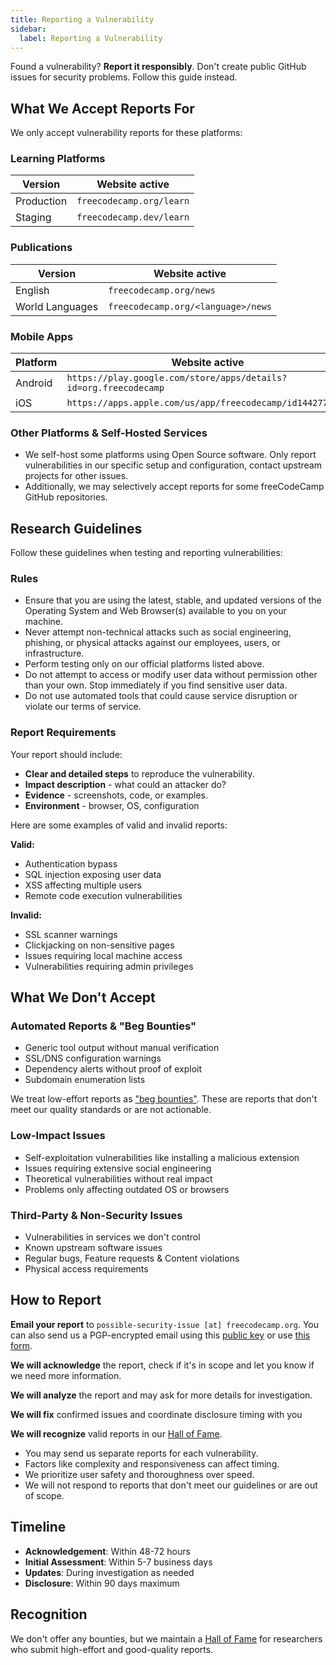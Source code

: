 ```yaml
---
title: Reporting a Vulnerability
sidebar:
  label: Reporting a Vulnerability
---
```



<Aside type='danger' title='Security is important to us'>

Found a vulnerability? **Report it responsibly**. Don't create public GitHub issues for security problems. Follow this guide instead.

</Aside>

## What We Accept Reports For

We only accept vulnerability reports for these platforms:

### Learning Platforms

| Version    | Website active           |
| ---------- | ------------------------ |
| Production | `freecodecamp.org/learn` |
| Staging    | `freecodecamp.dev/learn` |

### Publications

| Version         | Website active                     |
| --------------- | ---------------------------------- |
| English         | `freecodecamp.org/news`            |
| World Languages | `freecodecamp.org/<language>/news` |

### Mobile Apps

| Platform | Website active                                                   |
| -------- | ---------------------------------------------------------------- |
| Android  | `https://play.google.com/store/apps/details?id=org.freecodecamp` |
| iOS      | `https://apps.apple.com/us/app/freecodecamp/id1442777773`        |

### Other Platforms & Self-Hosted Services

- We self-host some platforms using Open Source software. Only report vulnerabilities in our specific setup and configuration, contact upstream projects for other issues.
- Additionally, we may selectively accept reports for some freeCodeCamp GitHub repositories.

## Research Guidelines

Follow these guidelines when testing and reporting vulnerabilities:

### Rules

- Ensure that you are using the latest, stable, and updated versions of the Operating System and Web Browser(s) available to you on your machine.
- Never attempt non-technical attacks such as social engineering, phishing, or physical attacks against our employees, users, or infrastructure.
- Perform testing only on our official platforms listed above.
- Do not attempt to access or modify user data without permission other than your own. Stop immediately if you find sensitive user data.
- Do not use automated tools that could cause service disruption or violate our terms of service.

### Report Requirements

Your report should include:

- **Clear and detailed steps** to reproduce the vulnerability.
- **Impact description** - what could an attacker do?
- **Evidence** - screenshots, code, or examples.
- **Environment** - browser, OS, configuration

Here are some examples of valid and invalid reports:

**Valid:**

- Authentication bypass
- SQL injection exposing user data
- XSS affecting multiple users
- Remote code execution vulnerabilities

**Invalid:**

- SSL scanner warnings
- Clickjacking on non-sensitive pages
- Issues requiring local machine access
- Vulnerabilities requiring admin privileges

## What We Don't Accept

### Automated Reports & "Beg Bounties"

- Generic tool output without manual verification
- SSL/DNS configuration warnings
- Dependency alerts without proof of exploit
- Subdomain enumeration lists

We treat low-effort reports as ["beg bounties"](https://www.troyhunt.com/beg-bounties). These are reports that don't meet our quality standards or are not actionable.

### Low-Impact Issues

- Self-exploitation vulnerabilities like installing a malicious extension
- Issues requiring extensive social engineering
- Theoretical vulnerabilities without real impact
- Problems only affecting outdated OS or browsers

### Third-Party & Non-Security Issues

- Vulnerabilities in services we don't control
- Known upstream software issues
- Regular bugs, Feature requests & Content violations
- Physical access requirements

## How to Report

**Email your report** to `possible-security-issue [at] freecodecamp.org`. You can also send us a PGP-encrypted email using this [public key](https://flowcrypt.com/pub/freecodecamp?show=pubkey) or use [this form](https://flowcrypt.com/me/freecodecamp).

**We will acknowledge** the report, check if it's in scope and let you know if we need more information.

**We will analyze** the report and may ask for more details for investigation.

**We will fix** confirmed issues and coordinate disclosure timing with you

**We will recognize** valid reports in our [Hall of Fame](/security-hall-of-fame/).

<Aside type='note' title='Notes'>

- You may send us separate reports for each vulnerability.
- Factors like complexity and responsiveness can affect timing.
- We prioritize user safety and thoroughness over speed.
- We will not respond to reports that don't meet our guidelines or are out of scope.

</Aside>

## Timeline

- **Acknowledgement**: Within 48-72 hours
- **Initial Assessment**: Within 5-7 business days
- **Updates**: During investigation as needed
- **Disclosure**: Within 90 days maximum

## Recognition

We don't offer any bounties, but we maintain a [Hall of Fame](/security-hall-of-fame/) for researchers who submit high-effort and good-quality reports.
